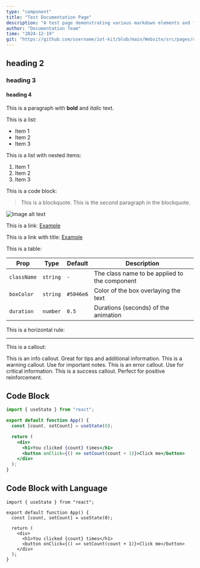 ```yaml
---
type: "component"
title: "Test Documentation Page"
description: "A test page demonstrating various markdown elements and formatting options"
author: "Documentation Team"
time: "2024-12-19"
git: "https://github.com/username/iot-kit/blob/main/Website/src/pages/uikit/docs/test.mdx"
---
```


<DocumentHeader 
  title="Test Documentation Page"
  description="A test page demonstrating various markdown elements and formatting options"
  author="Documentation Team"
  time="2024-12-19"
  git="https://github.com/username/iot-kit/blob/main/Website/src/pages/uikit/docs/test.mdx"
/>

## heading 2

### heading 3

#### heading 4

This is a paragraph with **bold** and *italic* text.

This is a list:

- Item 1
- Item 2
- Item 3

This is a list with nested items:

1. Item 1
2. Item 2
3. Item 3

This is a code block:

> This is a blockquote.
> This is the second paragraph in the blockquote.

![Image alt text](https://scontent.fdad3-6.fna.fbcdn.net/v/t39.30808-6/524170111_3975314792732946_1557741597842447496_n.jpg?_nc_cat=107&ccb=1-7&_nc_sid=aa7b47&_nc_eui2=AeFQFQVFUopO4V_5KehgC004G0hp1fHnaY0bSGnV8edpjUK_TvuSlmppGbCf1JNAXsxvpnOXB_k6sP75UfGDwQi7&_nc_ohc=IDJyRyZnMicQ7kNvwF1HcHH&_nc_oc=AdkTHiPWkGvyc3Kx8kIXqimIq4BAvi5euLxHwN2u0h2VUz4jr-AzqR-O730WSkYNfIP6SeFXR9KhCXl-NahxeKDA&_nc_zt=23&_nc_ht=scontent.fdad3-6.fna&_nc_gid=3FNV0A6XHvLhSe7Jhy3cSw&oh=00_AfTsJ4AlcsLOJw6m8NujmMncT4qLkbxZkwP7qI-PpFLK3w&oe=6888C1DB)

This is a link: [Example](https://example.com)

This is a link with title: [Example](https://example.com "Example Title")

This is a table:

| Prop        | Type     | Default   | Description                                   |
| ----------- | -------- | --------- | --------------------------------------------- |
| `className` | `string` | `-`       | The class name to be applied to the component |
| `boxColor`  | `string` | `#5046e6` | Color of the box overlaying the text          |
| `duration`  | `number` | `0.5`     | Durations (seconds) of the animation          |

This is a horizontal rule:

---

This is a callout:

<Callout type="info">
  This is an info callout. Great for tips and additional information.
</Callout>

<Callout type="warning">
  This is a warning callout. Use for important notes.
</Callout>

<Callout type="error">
  This is an error callout. Use for critical information.
</Callout>

<Callout type="success">
  This is a success callout. Perfect for positive reinforcement.
</Callout>

## Code Block

```jsx
import { useState } from "react";

export default function App() {
  const [count, setCount] = useState(0);

  return (
    <div>
      <h1>You clicked {count} times</h1>
      <button onClick={() => setCount(count + 1)}>Click me</button>
    </div>
  );
}
```

## Code Block with Language

```tsx
import { useState } from "react";

export default function App() {
  const [count, setCount] = useState(0);

  return (
    <div>
      <h1>You clicked {count} times</h1>
      <button onClick={() => setCount(count + 1)}>Click me</button>
    </div>
  );
}
```

<YouTube url="https://youtu.be/7qJx5RkOVV0?si=TnU4wDbg92k-aPu8"/>
